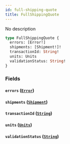 ```yaml
---
id: full-shipping-quote
title: FullShippingQuote
---
```


No description

```graphql
type FullShippingQuote {
  errors: [Error!]
  shipments: [Shipment!]!
  transactionId: String!
  units: Units
  validationStatus: String!
}
```

### Fields

#### `errors` ([`Error`](../../rate-service/objects/error))

#### `shipments` ([`Shipment`](../../rate-service/objects/shipment))

#### `transactionId` ([`String`](../../rate-service/scalars/string))

#### `units` ([`Units`](../../rate-service/objects/units))

#### `validationStatus` ([`String`](../../rate-service/scalars/string))
